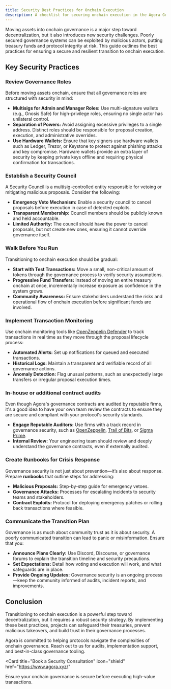 ```yaml
---
title: Security Best Practices for Onchain Execution
description: A checklist for securing onchain execution in the Agora Governance system
---
```


Moving assets into onchain governance is a major step toward decentralization, but it also introduces new security challenges. Poorly secured governance systems can be exploited by malicious actors, putting treasury funds and protocol integrity at risk. This guide outlines the best practices for ensuring a secure and resilient transition to onchain execution.

## Key Security Practices

### Review Governance Roles

Before moving assets onchain, ensure that all governance roles are structured with security in mind:

- **Multisigs for Admin and Manager Roles:** Use multi-signature wallets (e.g., Gnosis Safe) for high-privilege roles, ensuring no single actor has unilateral control.
- **Separation of Powers:** Avoid assigning excessive privileges to a single address. Distinct roles should be responsible for proposal creation, execution, and administrative overrides.
- **Use Hardware Wallets:** Ensure that key signers use hardware wallets such as Ledger, Trezor, or Keystone to protect against phishing attacks and key compromise. Hardware wallets provide an extra layer of security by keeping private keys offline and requiring physical confirmation for transactions.

### Establish a Security Council

A Security Council is a multisig-controlled entity responsible for vetoing or mitigating malicious proposals. Consider the following:

- **Emergency Veto Mechanism:** Enable a security council to cancel proposals before execution in case of detected exploits.
- **Transparent Membership:** Council members should be publicly known and held accountable.
- **Limited Authority:** The council should have the power to cancel proposals, but not create new ones, ensuring it cannot override governance itself.

### Walk Before You Run

Transitioning to onchain execution should be gradual:

- **Start with Test Transactions:** Move a small, non-critical amount of tokens through the governance process to verify security assumptions.
- **Progressive Fund Transfers:** Instead of moving an entire treasury onchain at once, incrementally increase exposure as confidence in the system grows.
- **Community Awareness:** Ensure stakeholders understand the risks and operational flow of onchain execution before significant funds are involved.

### Implement Transaction Monitoring

Use onchain monitoring tools like [OpenZeppelin Defender](https://www.openzeppelin.com/defender) to track transactions in real time as they move through the proposal lifecycle process:

- **Automated Alerts:** Set up notifications for queued and executed transactions.
- **Historical Logs:** Maintain a transparent and verifiable record of all governance actions.
- **Anomaly Detection:** Flag unusual patterns, such as unexpectedly large transfers or irregular proposal execution times.

### In-house or additional contract audits

Even though Agora's governance contracts are audited by reputable firms, it's a good idea to have your own team review the contracts to ensure they are secure and compliant with your protocol's security standards.

- **Engage Reputable Auditors:** Use firms with a track record in governance security, such as [OpenZeppelin](https://www.openzeppelin.com/security-audits), [Trail of Bits](https://www.trailofbits.com/), or [Sigma Prime](https://www.sigmaprime.io/).
- **Internal Review:** Your engineering team should review and deeply understand the governance contracts, even if externally audited.

### Create Runbooks for Crisis Response

Governance security is not just about prevention—it’s also about response. Prepare **runbooks** that outline steps for addressing:

- **Malicious Proposals:** Step-by-step guide for emergency vetoes.
- **Governance Attacks:** Processes for escalating incidents to security teams and stakeholders.
- **Contract Exploits:** Protocol for deploying emergency patches or rolling back transactions where feasible.

### Communicate the Transition Plan

Governance is as much about community trust as it is about security. A poorly communicated transition can lead to panic or misinformation. Ensure that you:

- **Announce Plans Clearly:** Use Discord, Discourse, or governance forums to explain the transition timeline and security precautions.
- **Set Expectations:** Detail how voting and execution will work, and what safeguards are in place.
- **Provide Ongoing Updates:** Governance security is an ongoing process—keep the community informed of audits, incident reports, and improvements.

## Conclusion

Transitioning to onchain execution is a powerful step toward decentralization, but it requires a robust security strategy. By implementing these best practices, projects can safeguard their treasuries, prevent malicious takeovers, and build trust in their governance processes.

Agora is committed to helping protocols navigate the complexities of onchain governance. Reach out to us for audits, implementation support, and best-in-class governance tooling.

<Card
  title="Book a Security Consultation"
  icon="shield"
  href="https://www.agora.xyz/"
>
  Ensure your onchain governance is secure before executing high-value transactions.
</Card>

